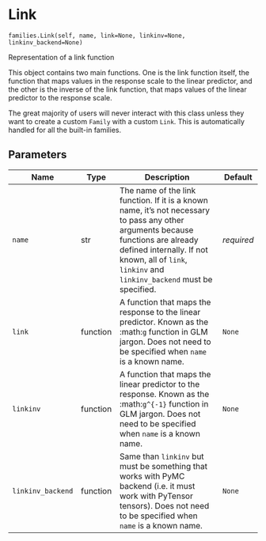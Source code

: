 # Link { #bambi.Link }

`families.Link(self, name, link=None, linkinv=None, linkinv_backend=None)`

Representation of a link function

This object contains two main functions. One is the link function itself, the function
that maps values in the response scale to the linear predictor, and the other is the inverse
of the link function, that maps values of the linear predictor to the response scale.

The great majority of users will never interact with this class unless they want to create
a custom `Family` with a custom `Link`. This is automatically handled for all the built-in
families.

## Parameters

| Name              | Type     | Description                                                                                                                                                                                                                            | Default    |
|-------------------|----------|----------------------------------------------------------------------------------------------------------------------------------------------------------------------------------------------------------------------------------------|------------|
| `name`            | str      | The name of the link function. If it is a known name, it's not necessary to pass any other arguments because functions are already defined internally. If not known, all of `link`, `linkinv` and `linkinv_backend` must be specified. | _required_ |
| `link`            | function | A function that maps the response to the linear predictor. Known as the :math:`g` function in GLM jargon. Does not need to be specified when `name` is a known name.                                                                   | `None`     |
| `linkinv`         | function | A function that maps the linear predictor to the response. Known as the :math:`g^{-1}` function in GLM jargon. Does not need to be specified when `name` is a known name.                                                              | `None`     |
| `linkinv_backend` | function | Same than `linkinv` but must be something that works with PyMC backend (i.e. it must work with PyTensor tensors). Does not need to be specified when `name` is a known name.                                                           | `None`     |